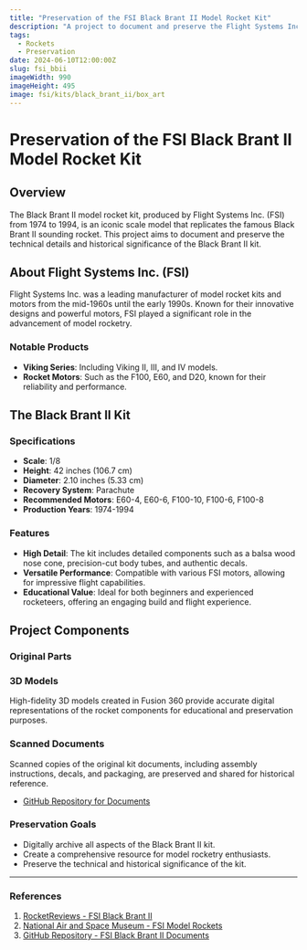 ```yaml
---
title: "Preservation of the FSI Black Brant II Model Rocket Kit"
description: "A project to document and preserve the Flight Systems Inc. (FSI) Black Brant II model rocket kit."
tags:
  - Rockets
  - Preservation
date: 2024-06-10T12:00:00Z
slug: fsi_bbii
imageWidth: 990
imageHeight: 495
image: fsi/kits/black_brant_ii/box_art
---
```


# Preservation of the FSI Black Brant II Model Rocket Kit

## Overview

The Black Brant II model rocket kit, produced by Flight Systems Inc. (FSI) from 1974 to 1994, is an iconic scale model that replicates the famous Black Brant II sounding rocket. This project aims to document and preserve the technical details and historical significance of the Black Brant II kit.

<BlogImage
  src='fsi/kits/black_brant_ii/kit_package_ncorjk'
  alt="Kit box art"
  width="800"
  height="800"
/>

## About Flight Systems Inc. (FSI)

Flight Systems Inc. was a leading manufacturer of model rocket kits and motors from the mid-1960s until the early 1990s. Known for their innovative designs and powerful motors, FSI played a significant role in the advancement of model rocketry.

### Notable Products

- **Viking Series**: Including Viking II, III, and IV models.
- **Rocket Motors**: Such as the F100, E60, and D20, known for their reliability and performance.

## The Black Brant II Kit

### Specifications

- **Scale**: 1/8
- **Height**: 42 inches (106.7 cm)
- **Diameter**: 2.10 inches (5.33 cm)
- **Recovery System**: Parachute
- **Recommended Motors**: E60-4, E60-6, F100-10, F100-6, F100-8
- **Production Years**: 1974-1994

### Features

- **High Detail**: The kit includes detailed components such as a balsa wood nose cone, precision-cut body tubes, and authentic decals.
- **Versatile Performance**: Compatible with various FSI motors, allowing for impressive flight capabilities.
- **Educational Value**: Ideal for both beginners and experienced rocketeers, offering an engaging build and flight experience.

## Project Components

### Original Parts

<BlogImage
  src="fsi/kits/black_brant_ii/kit_parts"
  alt="Kit parts"
/>

### 3D Models

High-fidelity 3D models created in Fusion 360 provide accurate digital representations of the rocket components for educational and preservation purposes.

### Scanned Documents

Scanned copies of the original kit documents, including assembly instructions, decals, and packaging, are preserved and shared for historical reference.

- [GitHub Repository for Documents](https://github.com/rlhatcher/rocketry-files/tree/main/fsi_bbii)

### Preservation Goals

- Digitally archive all aspects of the Black Brant II kit.
- Create a comprehensive resource for model rocketry enthusiasts.
- Preserve the technical and historical significance of the kit.

---

### References

1. [RocketReviews - FSI Black Brant II](https://www.rocketreviews.com/black-brant-ii---fsi-1014-mrk-14-1974-1994.html)
2. [National Air and Space Museum - FSI Model Rockets](https://airandspace.si.edu/collection-objects/motors-model-rocket-set-flight-systems-inc)
3. [GitHub Repository - FSI Black Brant II Documents](https://github.com/rlhatcher/rocketry-files/tree/main/fsi_bbii)